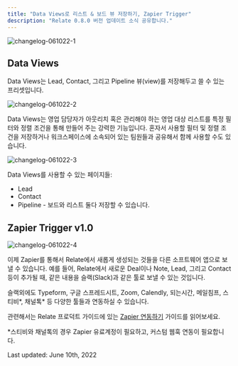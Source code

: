 ```yaml
---
title: "Data Views로 리스트 & 보드 뷰 저장하기, Zapier Trigger"
description: "Relate 0.8.0 버전 업데이트 소식 공유합니다."
---
```


![changelog-061022-1](/images/changelog/changelog-061022-1.png)

## Data Views

Data Views는 Lead, Contact, 그리고 Pipeline 뷰(view)를 저장해두고 쓸 수 있는 프리셋입니다.

![changelog-061022-2](/images/changelog/changelog-061022-2.png)

Data Views는 영업 담당자가 아웃리치 혹은 관리해야 하는 영업 대상 리스트를 특정 필터와 정렬 조건을 통해 만들어 주는 강력한 기능입니다. 혼자서 사용할 필터 및 정렬 조건을 저장하거나 워크스페이스에 소속되어 있는 팀원들과 공유해서 함께 사용할 수도 있습니다.

![changelog-061022-3](/images/changelog/changelog-061022-3.png)

Data Views를 사용할 수 있는 페이지들:
- Lead
- Contact
- Pipeline - 보드와 리스트 둘다 저장할 수 있습니다.

## Zapier Trigger v1.0

![changelog-061022-4](/images/changelog/changelog-061022-4.png)

이제 Zapier를 통해서 Relate에서 새롭게 생성되는 것들을 다른 소프트웨어 앱으로 보낼 수 있습니다. 예를 들어, Relate에서 새로운 Deal이나 Note, Lead, 그리고 Contact 등이 추가될 때, 같은 내용을 슬랙(Slack)과 같은 툴로 보낼 수 있는 것입니다.

슬랙외에도 Typeform, 구글 스프레드시트, Zoom, Calendly, 되는시간, 메일침프, 스티비*, 채널톡* 등 다양한 툴들과 연동하실 수 있습니다.

관련해서는 Relate 프로덕트 가이드에 있는 [Zapier 연동하기](https://docs.relate.kr/setup/zapier) 가이드를 읽어보세요.

*스티비와 채널톡의 경우 Zapier 유료계정이 필요하고, 커스텀 웹훅 연동이 필요합니다.

Last updated: June 10th, 2022